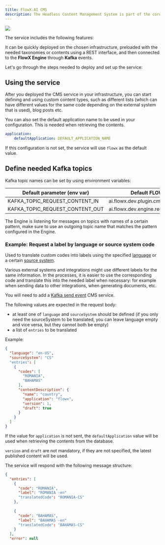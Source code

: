 ```yaml
---
title: FlowX.AI CMS
description: The Headless Content Management System is part of the core components of the FlowX.AI platform. It can be easily added to your custom FLOWX deployment to enhance the core platform capabilities with functionality specific to taxonomies and managing various content types.
---
```


<Frame>

![](https://s3.eu-west-1.amazonaws.com/docx.flowx.ai/platform-deep-dive/content_management.png#center)

</Frame>

The service includes the following features:

<CardGroup>

<Card title = "Enumerations" href="enumerations" icon = "list">

</Card>

<Card title = "Substitution tags" href = "substitution-tags" icon = "tags">

</Card>

<Card title = "Content models" href = "content-models" icon ="file">

</Card>

<Card title = "Languages" href = "languages" icon = "language">

</Card>

<Card title = "Source systems" href = "source-systems" icon = "code">

</Card>

<Card title = "Media library" href = "media-library" icon ="photo-film">

</Card>

</CardGroup>

It can be quickly deployed on the chosen infrastructure, preloaded with the needed taxonomies or contents using a REST interface, and then connected to the **FlowX Engine** through **Kafka** events.

Let's go through the steps needed to deploy and set up the service:

<Card title="CMS setup guide" href="../../../../setup-guides/cms-setup" icon="files">
</Card>

## Using the service

After you deployed the CMS service in your infrastructure, you can start defining and using custom content types, such as different lists (which can have different values for the same code depending on the external system that is used), blog posts etc.

You can also set the default application name to be used in your configuration. This is needed when retrieving the contents.

```yaml
application:
    defaultApplication: DEFAULT_APPLICATION_NAME
```

If this configuration is not set, the service will use `flowx` as the default value.

## Define needed Kafka topics 

Kafka topic names can be set by using environment variables:

| Default parameter (env var)     | Default FLOWX.AI value (can be overwritten)                        |
| ------------------------------- | ------------------------------------------------------------------ |
| KAFKA_TOPIC_REQUEST_CONTENT_IN  | ai.flowx.dev.plugin.cms.trigger.retrieve.content.v1                |
| KAFKA_TOPIC_REQUEST_CONTENT_OUT | ai.flowx.dev.engine.receive.plugin.cms.retrieve.content.results.v1 |

<Info>
The Engine is listening for messages on topics with names of a certain pattern, make sure to use an outgoing topic name that matches the pattern configured in the Engine.
</Info>

### Example: Request a label by language or source system code

Used to translate custom codes into labels using the specified [language](./languages.mdx) or a certain [source system](./source-systems).

Various external systems and integrations might use different labels for the same information. In the processes, it is easier to use the corresponding code and translate this into the needed label when necessary: for example when sending data to other integrations, when generating documents, etc.

You will need to add a [Kafka send event](/4.0/docs/building-blocks/node/message-send-received-task-node) CMS service.

The following values are expected in the request body:

* at least one of `language` and `sourceSystem` should be defined (if you only need the sourceSystem to be translated, you can leave language empty and vice versa, but they cannot both be empty)
* a list of `entries` to be translated

Example:

```json
{
  "language": "en-US",
  "sourceSystem": "CS"
  "entries": [
    {
      "codes": [
        "ROMANIA",
        "BAHAMAS"
      ],
      "contentDescription": {
        "name": "country",
        "application": "flowx",
        "version": 1,
        "draft": true
      }
    }
  ]
}
```

If the value for `application` is not sent, the `defaultApplication` value will be used when retrieving the contents from the database.

`version` and `draft` are not mandatory, if they are not specified, the latest published content will be used.

The service will respond with the following message structure:

```json
{
  "entries": [
    {
      "code": "ROMANIA",
      "label": "ROMANIA -en"
      "translatedCode": "ROMANIA-CS"
    },
    
    {
      "code": "BAHAMAS",
      "label": "BAHAMAS -en"
      "translatedCode": "BAHAMAS-CS"
    }
  ],
  "error": null
```